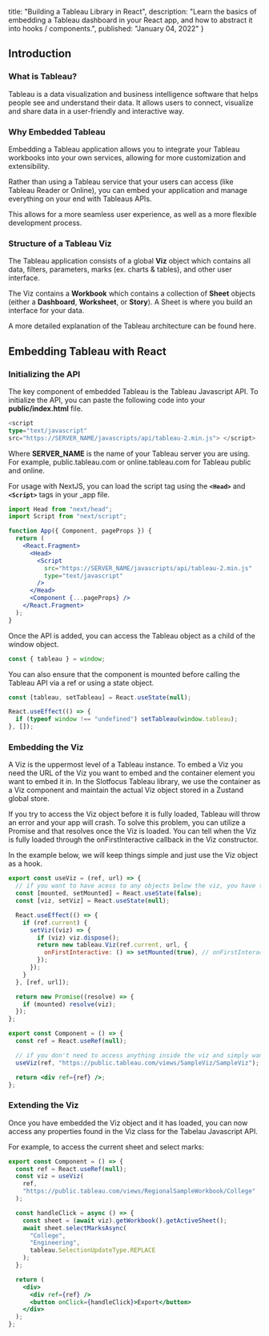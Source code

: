   title: "Building a Tableau Library in React",
  description: "Learn the basics of embedding a Tableau dashboard in your React app, and how to abstract it into hooks / components.",
  published: "January 04, 2022"
}

<MarkdownTitle metadata={metadata} />

## Introduction

### What is Tableau?

Tableau is a data visualization and business intelligence software that helps people see and understand their data. It allows users to connect, visualize and share data in a user-friendly and interactive way.

### Why Embedded Tableau

Embedding a Tableau application allows you to integrate your Tableau workbooks into your own services, allowing for more customization and extensibility.

Rather than using a Tableau service that your users can access (like Tableau Reader or Online), you can embed your application and manage everything on your end with Tableaus APIs.

This allows for a more seamless user experience, as well as a more flexible development process.

### Structure of a Tableau Viz

The Tableau application consists of a global **Viz** object which contains all data, filters, parameters, marks (ex. charts & tables), and other user interface.

The Viz contains a **Workbook** which contains a collection of **Sheet** objects (either a **Dashboard**, **Worksheet**, or **Story**). A Sheet is where you build an interface for your data.

A more detailed explanation of the Tableau architecture can be found here.

## Embedding Tableau with React

### Initializing the API

The key component of embedded Tableau is the Tableau Javascript API. To initialize the API, you can paste the following code into your **public/index.html** file.

```typescript
<script
type="text/javascript"
src="https://SERVER_NAME/javascripts/api/tableau-2.min.js"> </script>
```

Where **SERVER_NAME** is the name of your Tableau server you are using. For example, public.tableau.com or online.tableau.com for Tableau public and online.

For usage with NextJS, you can load the script tag using the **`<Head>`** and **`<Script>`** tags in your \_app file.

```jsx
import Head from "next/head";
import Script from "next/script";

function App({ Component, pageProps }) {
  return (
    <React.Fragment>
      <Head>
        <Script
          src="https://SERVER_NAME/javascripts/api/tableau-2.min.js"
          type="text/javascript"
        />
      </Head>
      <Component {...pageProps} />
    </React.Fragment>
  );
}
```

Once the API is added, you can access the Tableau object as a child of the window object.

```js
const { tableau } = window;
```

You can also ensure that the component is mounted before calling the Tableau API via a ref or using a state object.

```jsx
const [tableau, setTableau] = React.useState(null);

React.useEffect(() => {
  if (typeof window !== "undefined") setTableau(window.tableau);
}, []);
```

### Embedding the Viz

A Viz is the uppermost level of a Tableau instance. To embed a Viz you need the URL of the Viz you want to embed and the container element you want to embed it in. In the Slotfocus Tableau library, we use the container as a Viz component and maintain the actual Viz object stored in a Zustand global store.

If you try to access the Viz object before it is fully loaded, Tableau will throw an error and your app will crash. To solve this problem, you can utilize a Promise and that resolves once the Viz is loaded. You can tell when the Viz is fully loaded through the onFirstInteractive callback in the Viz constructor.

In the example below, we will keep things simple and just use the Viz object as a hook.

```jsx
export const useViz = (ref, url) => {
  // if you want to have acess to any objects below the viz, you have to make sure the viz is loaded
  const [mounted, setMounted] = React.useState(false);
  const [viz, setViz] = React.useState(null);

  React.useEffect(() => {
    if (ref.current) {
      setViz((viz) => {
        if (viz) viz.dispose();
        return new tableau.Viz(ref.current, url, {
          onFirstInteractive: () => setMounted(true), // onFirstInteractive is a callback from the API that tells you when the Viz is fully loaded
        });
      });
    }
  }, [ref, url]);

  return new Promise((resolve) => {
    if (mounted) resolve(viz);
  });
};

export const Component = () => {
  const ref = React.useRef(null);

  // if you don't need to access anything inside the viz and simply want to embed
  useViz(ref, "https://public.tableau.com/views/SampleViz/SampleViz");

  return <div ref={ref} />;
};
```

### Extending the Viz

Once you have embedded the Viz object and it has loaded, you can now access any properties found in the Viz class for the Tabelau Javascript API.

For example, to access the current sheet and select marks:

```jsx
export const Component = () => {
  const ref = React.useRef(null);
  const viz = useViz(
    ref,
    "https://public.tableau.com/views/RegionalSampleWorkbook/College"
  );

  const handleClick = async () => {
    const sheet = (await viz).getWorkbook().getActiveSheet();
    await sheet.selectMarksAsync(
      "College",
      "Engineering",
      tableau.SelectionUpdateType.REPLACE
    );
  };

  return (
    <div>
      <div ref={ref} />
      <button onClick={handleClick}>Export</button>
    </div>
  );
};
```
